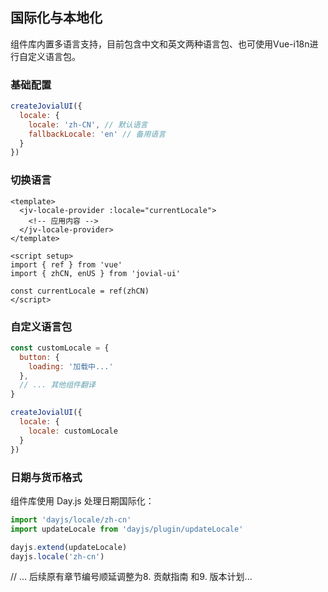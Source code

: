 ## 国际化与本地化

组件库内置多语言支持，目前包含中文和英文两种语言包、也可使用Vue-i18n进行自定义语言包。

### 基础配置
```javascript
createJovialUI({
  locale: {
    locale: 'zh-CN', // 默认语言
    fallbackLocale: 'en' // 备用语言
  }
})
```

### 切换语言
```vue
<template>
  <jv-locale-provider :locale="currentLocale">
    <!-- 应用内容 -->
  </jv-locale-provider>
</template>

<script setup>
import { ref } from 'vue'
import { zhCN, enUS } from 'jovial-ui'

const currentLocale = ref(zhCN)
</script>
```

### 自定义语言包
```javascript
const customLocale = {
  button: {
    loading: '加载中...'
  },
  // ... 其他组件翻译
}

createJovialUI({
  locale: {
    locale: customLocale
  }
})
```

### 日期与货币格式
组件库使用 Day.js 处理日期国际化：
```javascript
import 'dayjs/locale/zh-cn'
import updateLocale from 'dayjs/plugin/updateLocale'

dayjs.extend(updateLocale)
dayjs.locale('zh-cn')
```

// ... 后续原有章节编号顺延调整为8. 贡献指南 和9. 版本计划...